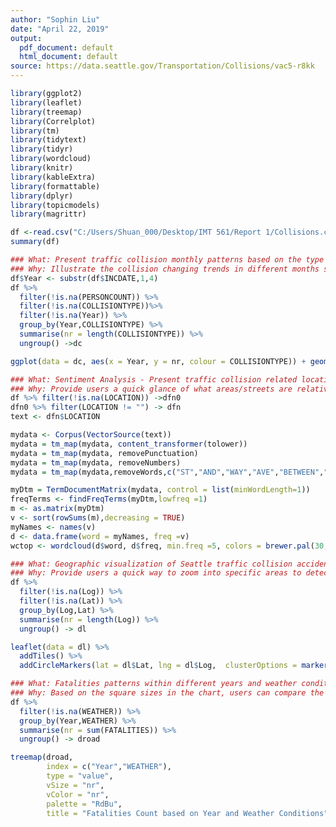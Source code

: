 ---
author: "Sophin Liu"
date: "April 22, 2019"
output:
  pdf_document: default
  html_document: default
source: https://data.seattle.gov/Transportation/Collisions/vac5-r8kk
---

```{r}
library(ggplot2)
library(leaflet)
library(treemap)
library(Correlplot)
library(tm)
library(tidytext)
library(tidyr)
library(wordcloud)
library(knitr)
library(kableExtra)
library(formattable)
library(dplyr)
library(topicmodels)
library(magrittr)
```

```{r}
df <-read.csv("C:/Users/Shuan_000/Desktop/IMT 561/Report 1/Collisions.csv")
summary(df)
```

```{r}
### What: Present traffic collision monthly patterns based on the type and count;
### Why: Illustrate the collision changing trends in different months so that traffic policy makers can make adjustments on street design and traffic police staff arrangement earlier.
df$Year <- substr(df$INCDATE,1,4)
df %>% 
  filter(!is.na(PERSONCOUNT)) %>%
  filter(!is.na(COLLISIONTYPE))%>%
  filter(!is.na(Year)) %>%
  group_by(Year,COLLISIONTYPE) %>%
  summarise(nr = length(COLLISIONTYPE)) %>%
  ungroup() ->dc

ggplot(data = dc, aes(x = Year, y = nr, colour = COLLISIONTYPE)) + geom_point() +theme_bw() + theme(legend.position = "right") + labs(x="Year", y = "Collision Number",colour ="COLLISIONTYPE")
```

```{r}
### What: Sentiment Analysis - Present traffic collision related locations based on the frequency that this word showed up in the location column;
### Why: Provide users a quick glance of what areas/streets are relatively more associated with collisions.
df %>% filter(!is.na(LOCATION)) ->dfn0
dfn0 %>% filter(LOCATION != "") -> dfn
text <- dfn$LOCATION

mydata <- Corpus(VectorSource(text))
mydata = tm_map(mydata, content_transformer(tolower))
mydata = tm_map(mydata, removePunctuation)
mydata = tm_map(mydata, removeNumbers)
mydata = tm_map(mydata,removeWords,c("ST","AND","WAY","AVE","BETWEEN","and","way","between","ave","city","market","lake","Seattle","off")) #Remove non-location related words.

myDtm = TermDocumentMatrix(mydata, control = list(minWordLength=1))
freqTerms <- findFreqTerms(myDtm,lowfreq =1)
m <- as.matrix(myDtm)
v <- sort(rowSums(m),decreasing = TRUE)
myNames <- names(v)
d <- data.frame(word = myNames, freq =v)
wctop <- wordcloud(d$word, d$freq, min.freq =5, colors = brewer.pal(30,"Set1"))
```

```{r}
### What: Geographic visualization of Seattle traffic collision accidents distribution
### Why: Provide users a quick way to zoom into specific areas to detect collision count and patterns.
df %>% 
  filter(!is.na(Log)) %>%
  filter(!is.na(Lat)) %>%
  group_by(Log,Lat) %>%
  summarise(nr = length(Log)) %>%
  ungroup() -> dl

leaflet(data = dl) %>%
  addTiles() %>%
  addCircleMarkers(lat = dl$Lat, lng = dl$Log,  clusterOptions = markerClusterOptions(), color = ~pal(dl$value), weight = 1.5, opacity = 0.9, popup = paste("<br><strong>Applications: </strong>", dl$value))
```

```{r}
### What: Fatalities patterns within different years and weather conditions
### Why: Based on the square sizes in the chart, users can compare the fatalities changes in recent years and detect the potential relations between the count and weather conditions.
df %>% 
  filter(!is.na(WEATHER)) %>% 
  group_by(Year,WEATHER) %>%
  summarise(nr = sum(FATALITIES)) %>% 
  ungroup() -> droad

treemap(droad,
        index = c("Year","WEATHER"),
        type = "value",
        vSize = "nr",
        vColor = "nr",
        palette = "RdBu",
        title = "Fatalities Count based on Year and Weather Conditions")
```